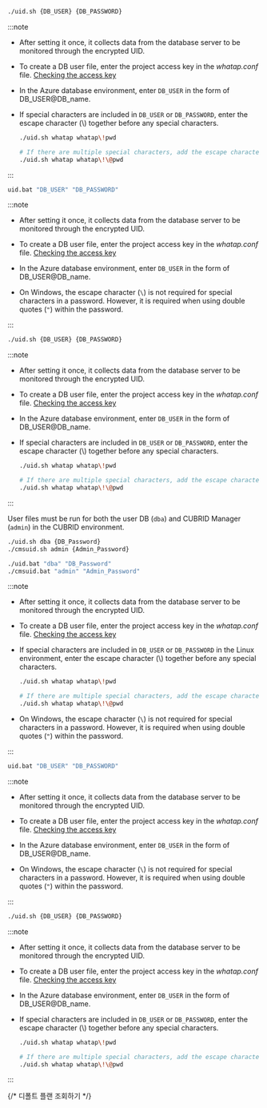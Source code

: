 <section>

<Xclude product="oracle-pro,cubrid,mssql">

<Tabs groupId='os'>

<TabItem value="linux" label="Linux" default>

```bash title="BASH"
./uid.sh {DB_USER} {DB_PASSWORD}
```

:::note

- After setting it once, it collects data from the database server to be monitored through the encrypted UID.
- To create a DB user file, enter the project access key in the *whatap.conf* file. [Checking the access key](#check-accesskey)
- In the Azure database environment, enter `DB_USER` in the form of DB_USER@DB_name.
- If special characters are included in `DB_USER` or `DB_PASSWORD`, enter the escape character (\\) together before any special characters.

  ```bash title='Example'
  ./uid.sh whatap whatap\!pwd

  # If there are multiple special characters, add the escape character(\) for each.
  ./uid.sh whatap whatap\!\@pwd
  ```

:::

</TabItem>
<TabItem value="windows" label="Windows">

```bash title="CMD"
uid.bat "DB_USER" "DB_PASSWORD"
```

:::note

- After setting it once, it collects data from the database server to be monitored through the encrypted UID.

- To create a DB user file, enter the project access key in the *whatap.conf* file. [Checking the access key](#check-accesskey)

- In the Azure database environment, enter `DB_USER` in the form of DB_USER@DB_name.

- On Windows, the escape character (`\`) is not required for special characters in a password. However, it is required when using double quotes (`"`) within the password.

:::

</TabItem>
</Tabs>

</Xclude>

<InDoc product="oracle-pro">

```bash title="BASH"
./uid.sh {DB_USER} {DB_PASSWORD}
```

:::note

- After setting it once, it collects data from the database server to be monitored through the encrypted UID.
- To create a DB user file, enter the project access key in the *whatap.conf* file. [Checking the access key](#check-accesskey)
- In the Azure database environment, enter `DB_USER` in the form of DB_USER@DB_name.
- If special characters are included in `DB_USER` or `DB_PASSWORD`, enter the escape character (\\) together before any special characters.

  ```bash title='Example'
  ./uid.sh whatap whatap\!pwd

  # If there are multiple special characters, add the escape character(\) for each.
  ./uid.sh whatap whatap\!\@pwd
  ```

:::

</InDoc>

<InDoc product="cubrid">

User files must be run for both the user DB (`dba`) and CUBRID Manager (`admin`) in the CUBRID environment.

<Tabs groupId='os'>

<TabItem value="linux" label="Linux" default>

```bash title="BASH"
./uid.sh dba {DB_Password}
./cmsuid.sh admin {Admin_Password}
```

</TabItem>
<TabItem value="windows" label="Windows">

```bash title="CMD"
./uid.bat "dba" "DB_Password"
./cmsuid.bat "admin" "Admin_Password"
```

</TabItem>
</Tabs>

:::note

- After setting it once, it collects data from the database server to be monitored through the encrypted UID.

- To create a DB user file, enter the project access key in the *whatap.conf* file. [Checking the access key](#check-accesskey)

- If special characters are included in `DB_USER` or `DB_PASSWORD` in the Linux environment, enter the escape character (\\) together before any special characters.

  ```bash title='Example'
  ./uid.sh whatap whatap\!pwd

  # If there are multiple special characters, add the escape character(\) for each.
  ./uid.sh whatap whatap\!\@pwd
  ```

- On Windows, the escape character (`\`) is not required for special characters in a password. However, it is required when using double quotes (`"`) within the password.

:::

</InDoc>

<InDoc product="mssql">

<Tabs groupId='os'>

<TabItem value="windows" label="Windows">

```bash title="CMD"
uid.bat "DB_USER" "DB_PASSWORD"
```

:::note

- After setting it once, it collects data from the database server to be monitored through the encrypted UID.

- To create a DB user file, enter the project access key in the *whatap.conf* file. [Checking the access key](#check-accesskey)

- In the Azure database environment, enter `DB_USER` in the form of DB_USER@DB_name.

- On Windows, the escape character (`\`) is not required for special characters in a password. However, it is required when using double quotes (`"`) within the password.

:::

</TabItem>
<TabItem value="linux" label="Linux" default>

```bash title="BASH"
./uid.sh {DB_USER} {DB_PASSWORD}
```

:::note

- After setting it once, it collects data from the database server to be monitored through the encrypted UID.

- To create a DB user file, enter the project access key in the *whatap.conf* file. [Checking the access key](#check-accesskey)

- In the Azure database environment, enter `DB_USER` in the form of DB_USER@DB_name.

- If special characters are included in `DB_USER` or `DB_PASSWORD`, enter the escape character (\\) together before any special characters.

  ```bash title='Example'
  ./uid.sh whatap whatap\!pwd

  # If there are multiple special characters, add the escape character(\) for each.
  ./uid.sh whatap whatap\!\@pwd
  ```

:::

</TabItem>
</Tabs>

</InDoc>

<InDoc product="oracle,oracle-v1,tibero,cubrid,cubrid-v1,mssql,mssql-v1,mysql,altibase,altibase-v1,postgresql">

{/* 디폴트 플랜 조회하기 */}


<CheckDefaultPlan level={4} />

</InDoc>

</section>
